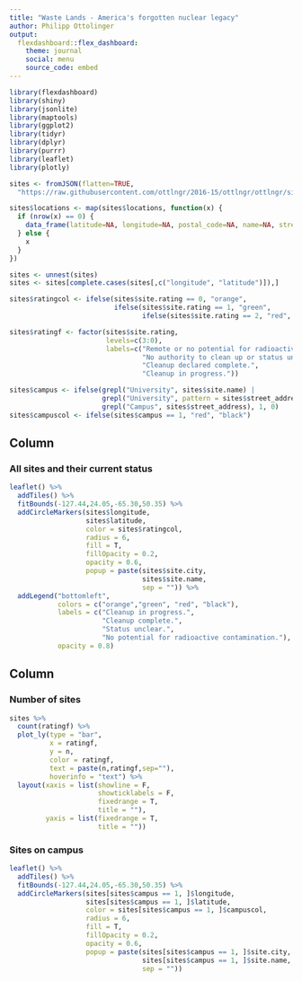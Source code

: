 ---
title: "Waste Lands - America's forgotten nuclear legacy"
author: Philipp Ottolinger
output: 
  flexdashboard::flex_dashboard:
    theme: journal
    social: menu
    source_code: embed
---

```{r setup, include = FALSE}
library(flexdashboard)
library(shiny)
library(jsonlite)
library(maptools)
library(ggplot2)
library(tidyr)
library(dplyr)
library(purrr)
library(leaflet)
library(plotly)

sites <- fromJSON(flatten=TRUE,
  "https://raw.githubusercontent.com/ottlngr/2016-15/ottlngr/ottlngr/sites.json")

sites$locations <- map(sites$locations, function(x) {
  if (nrow(x) == 0) {
    data_frame(latitude=NA, longitude=NA, postal_code=NA, name=NA, street_address=NA)
  } else {
    x
  }
})

sites <- unnest(sites)
sites <- sites[complete.cases(sites[,c("longitude", "latitude")]),]

sites$ratingcol <- ifelse(sites$site.rating == 0, "orange",
                          ifelse(sites$site.rating == 1, "green",
                                 ifelse(sites$site.rating == 2, "red", "black")))

sites$ratingf <- factor(sites$site.rating,
                        levels=c(3:0),
                        labels=c("Remote or no potential for radioactive contamination.",
                                 "No authority to clean up or status unclear.",
                                 "Cleanup declared complete.",
                                 "Cleanup in progress."))

sites$campus <- ifelse(grepl("University", sites$site.name) | 
                       grepl("University", pattern = sites$street_address) | 
                       grepl("Campus", sites$street_address), 1, 0)
sites$campuscol <- ifelse(sites$campus == 1, "red", "black")
```

Column {data-width=650}
-----------------------------------------------------------------------

### All sites and their current status

```{r}
leaflet() %>% 
  addTiles() %>% 
  fitBounds(-127.44,24.05,-65.30,50.35) %>% 
  addCircleMarkers(sites$longitude, 
                   sites$latitude, 
                   color = sites$ratingcol, 
                   radius = 6, 
                   fill = T,
                   fillOpacity = 0.2,
                   opacity = 0.6,
                   popup = paste(sites$site.city,
                                 sites$site.name, 
                                 sep = "")) %>%
  addLegend("bottomleft", 
            colors = c("orange","green", "red", "black"),
            labels = c("Cleanup in progress.",
                       "Cleanup complete.",
                       "Status unclear.",
                       "No potential for radioactive contamination."), 
            opacity = 0.8)
```

Column {data-width=350}
-----------------------------------------------------------------------

### Number of sites

```{r}
sites %>% 
  count(ratingf) %>%
  plot_ly(type = "bar", 
          x = ratingf, 
          y = n, 
          color = ratingf, 
          text = paste(n,ratingf,sep=""), 
          hoverinfo = "text") %>%
  layout(xaxis = list(showline = F, 
                      showticklabels = F, 
                      fixedrange = T, 
                      title = ""),
         yaxis = list(fixedrange = T, 
                      title = ""))
```

### Sites on campus

```{r}
leaflet() %>% 
  addTiles() %>% 
  fitBounds(-127.44,24.05,-65.30,50.35) %>% 
  addCircleMarkers(sites[sites$campus == 1, ]$longitude, 
                   sites[sites$campus == 1, ]$latitude, 
                   color = sites[sites$campus == 1, ]$campuscol, 
                   radius = 6, 
                   fill = T,
                   fillOpacity = 0.2,
                   opacity = 0.6,
                   popup = paste(sites[sites$campus == 1, ]$site.city,
                                 sites[sites$campus == 1, ]$site.name, 
                                 sep = ""))
```